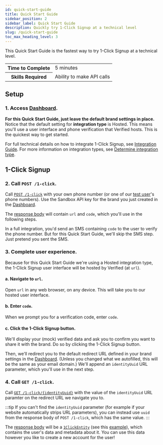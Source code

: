```yaml
---
id: quick-start-guide
title: Quick Start Guide
sidebar_position: 2
sidebar_label: Quick Start Guide
description: Quickly try 1-Click Signup at a technical level
slug: /quick-start-guide
toc_max_heading_level: 3
---
```




This Quick Start Guide is the fastest way to try 1-Click Signup at a technical level.

<table>
    <tr>
        <th>Time to Complete</th>
        <td>5 minutes</td>
    </tr>
    <tr>
        <th>Skills Required</th>
        <td>Ability to make API calls</td>
    </tr>
</table>


## Setup


### 1. Access [Dashboard](https://dashboard.verified.inc).

<SetupLoginToDashboard/>

**For this Quick Start Guide, just leave the default brand settings in place.** Notice that the default setting for **integration type** is Hosted. This means you'll use a user interface and phone verification that Verified hosts. This is the quickest way to get started.

For full technical details on how to integrate 1-Click Signup, see [Integration Guide](./integration-guide). For more information on integration types, see [Determine integration type](./integration-guide#2-determine-integration-type).


## 1-Click Signup


### 2. Call `POST /1-click`.

Call [`POST /1-click`](./endpoints?integrationType=hosted#post-1-click) with your own phone number (or one of our [test user](./environments#test-user)'s phone numbers). Use the Sandbox API key for the brand you just created in the [Dashboard](https://dashboard.verified.inc).

<AuthenticationAdmonition />
    
The [response body](./endpoints?integrationType=hosted#post-1-click-response) will contain `url` and `code`, which you'll use in the following steps.

In a full integration, you'd send an SMS containing `code` to the user to verify the phone number. But for this Quick Start Guide, we'll skip the SMS step. Just pretend you sent the SMS.


### 3. Complete user experience.

Because for this Quick Start Guide we're using a Hosted integration type, the 1-Click Signup user interface will be hosted by Verified (at `url`).


#### a. Navigate to `url`.

Open `url` in any web browser, on any device. This will take you to our hosted user interface. 


#### b. Enter `code`.

When we prompt you for a verification code, enter `code`.


#### c. Click the 1-Click Signup button.

We'll display your (mock) verified data and ask you to confirm you want to share it with the brand. Do so by clicking the 1-Click Signup button.

Then, we'll redirect you to the default redirect URL defined in your brand settings in the [Dashboard](https://dashboard.verified.inc). (Unless you changed what we autofilled, this will be the same as your email domain.) We'll append an `identityUuid` URL parameter, which you'll use in the next step.


### 4. Call `GET /1-click`.

Call [`GET /1-click/{identityUuid}`](./endpoints?integrationType=hosted#get-1-click) with the value of the `identityUuid` URL paramter on the redirect URL we navigate you to. 

:::tip
If you can't find the `identityUuid` parameter (for example if your website automatically strips URL parameters), you can instead use `uuid` from the response body of `POST /1-click`, which has the same value.
:::

The [response body](./endpoints?integrationType=hosted#get-1-click-response) will be a [`1ClickEntity`](./types#1clickentity) (see this [example](./types#example-1clickentity)), which contains the user's data and metadata about it. You can use this data however you like to create a new account for the user!